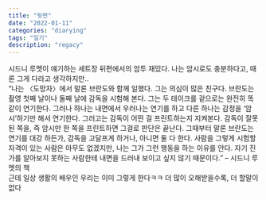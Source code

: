 ```yaml
---
title: "뒷면"
date: "2022-01-11"
categories: "diarying"
tags: "일기"
description: "regacy"
---
```


시드니 루멧이 얘기하는 세트장 뒤편에서의 암투 재밌다. 나는 암시로도 충분하다고, 때론 그게 다라고 생각하지만..
<br/>
“나는 〈도망자〉에서 말론 브란도와 함께 일했다. 그는 의심이 많은 친구다. 브란도는 촬영 첫째 날이나 둘째 날에 감독을 시험해 본다. 그는 두 테이크를 겉으로는 완전히 똑같이 연기한다. 그러나 하나는 내면에서 우러나는 연기를 하고 다른 하나는 감정을 ‘암시’하기만 해서 연기한다. 그러고는 감독이 어떤 걸 프린트하는지 지켜본다. 감독이 잘못된 쪽을, 즉 암시만 한 쪽을 프린트하면 그걸로 판단은 끝난다. 그때부터 말론 브란도는 연기를 대강 하든가, 감독을 고달프게 하거나, 아니면 둘 다 한다. 사람을 그렇게 시험할 자격이 있는 사람은 아무도 없겠지만, 나는 그가 그런 행동을 하는 이유를 안다. 자기 진가를 알아보지 못하는 사람한테 내면을 드러내 보이고 싶지 않기 때문이다.” – 시드니 루멧의 책
<br/>
근데 일상 생활의 배우인 우리는 이미 그렇게 한다ㅋㅋ 더 많이 오해받을수록, 더 할말이 없다